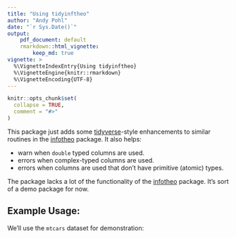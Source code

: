 ```yaml
---
title: "Using tidyinftheo"
author: "Andy Pohl"
date: "`r Sys.Date()`"
output: 
    pdf_document: default
    rmarkdown::html_vignette:
        keep_md: true
vignette: >
  %\VignetteIndexEntry{Using tidyinftheo}
  %\VignetteEngine{knitr::rmarkdown}
  %\VignetteEncoding{UTF-8}
---
```


```r
knitr::opts_chunk$set(
  collapse = TRUE,
  comment = "#>"
)
```

This package just adds some [tidyverse](https://www.tidyverse.org/)-style enhancements to similar
routines in the [infotheo](https://cran.r-project.org/web/packages/infotheo/index.html
) package.  It also helps:

- warn when `double` typed columns are used.
- errors when complex-typed columns are used.
- errors when columns are used that don't have primitive (atomic) types.

The package lacks a lot of the functionality of the  [infotheo](https://cran.r-project.org/web/packages/infotheo/index.html
) package.  It's sort of a demo package for now.

## Example Usage:

We'll use the `mtcars` dataset for demonstration:

